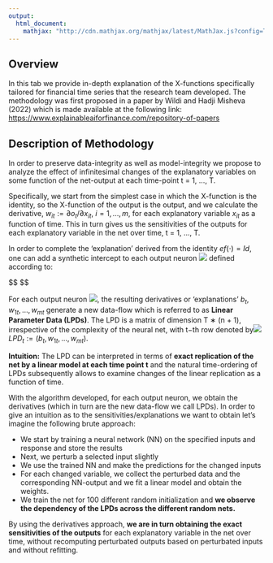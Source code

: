 ```yaml
---
output: 
  html_document:
    mathjax: "http://cdn.mathjax.org/mathjax/latest/MathJax.js?config=TeX-AMS-MML_HTMLorMML"
---
```


## Overview

In this tab we provide in-depth explanation of the X-functions specifically tailored for financial time series that the research team developed. The methodology was first proposed in a paper by Wildi and Hadji Misheva (2022) which is made available at the following link: <https://www.explainableaiforfinance.com/repository-of-papers>

## Description of Methodology

In order to preserve data-integrity as well as model-integrity we propose to analyze the effect of infinitesimal changes of the explanatory variables on some function of the net-output at each time-point t = 1, ..., T.

Specifically, we start from the simplest case in which the X-function is the identity, so the X-function of the output is the output, and we calculate the derivative, $w_{it}:=\partial o_t/\partial x_{it}$, $i=1,...,m$, for each explanatory variable $x_{it}$ as a function of time. This in turn gives us the sensitivities of the outputs for each explanatory variable in the net over time, t = 1, ..., T.

In order to complete the 'explanation' derived from the identity $ef(\cdot)=Id$, one can add a synthetic intercept to each output neuron ![](file:///C:/Users/Admin/AppData/Local/Temp/msohtmlclip1/01/clip_image002.png) defined according to:

\$\$ \begin{eqnarray}\label{intercept}

b_t:=o_t-\sum_{i=1}^m w_{it}x_{it}

\end{eqnarray} \$\$

For each output neuron ![](file:///C:/Users/Admin/AppData/Local/Temp/msohtmlclip1/01/clip_image002.png), the resulting derivatives or 'explanations' $b_t,w_{1t},...,w_{mt}$ generate a new data-flow which is referred to as **Linear Parameter Data (LPDs)**. The LPD is a matrix of dimension T ∗ (n + 1), irrespective of the complexity of the neural net, with t−th row denoted by![](file:///C:/Users/Admin/AppData/Local/Temp/msohtmlclip1/01/clip_image006.png)$LPD_t:=(b_t,w_{1t},...,w_{mt})$.

**Intuition:** The LPD can be interpreted in terms of **exact replication of the net by a linear model at each time point t** and the natural time-ordering of LPDs subsequently allows to examine changes of the linear replication as a function of time.

With the algorithm developed, for each output neuron, we obtain the derivatives (which in turn are the new data-flow we call LPDs). In order to give an intuition as to the sensitivities/explanations we want to obtain let's imagine the following brute approach:

-   We start by training a neural network (NN) on the specified inputs and response and store the results
-   Next, we perturb a selected input slightly
-   We use the trained NN and make the predictions for the changed inputs
-   For each changed variable, we collect the perturbed data and the corresponding NN-output and we fit a linear model and obtain the weights.
-   We train the net for 100 different random initialization and **we observe the dependency of the LPDs across the different random nets.**

By using the derivatives approach, **we are in turn obtaining the exact sensitivities of the outputs** for each explanatory variable in the net over time, without recomputing perturbated outputs based on perturbated inputs and without refitting.
